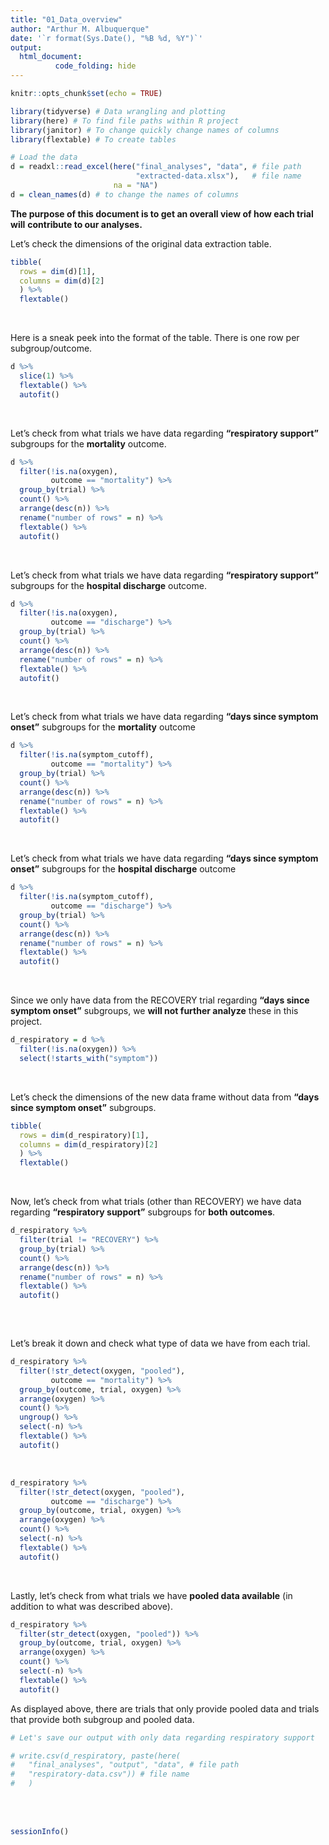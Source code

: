 ```yaml
---
title: "01_Data_overview"
author: "Arthur M. Albuquerque"
date: '`r format(Sys.Date(), "%B %d, %Y")`'
output: 
  html_document:
          code_folding: hide
---
```


```r
knitr::opts_chunk$set(echo = TRUE)
```

```r
library(tidyverse) # Data wrangling and plotting
library(here) # To find file paths within R project
library(janitor) # To change quickly change names of columns
library(flextable) # To create tables
```

```r
# Load the data
d = readxl::read_excel(here("final_analyses", "data", # file path
                            "extracted-data.xlsx"),   # file name
                       na = "NA")   
d = clean_names(d) # to change the names of columns
```
**The purpose of this document is to get an overall view of how each trial will**
**contribute to our analyses.**
<br>

Let's check the dimensions of the original data extraction table.
```r
tibble(
  rows = dim(d)[1],
  columns = dim(d)[2]
  ) %>% 
  flextable()
```

<br>

Here is a sneak peek into the format of the table. There is one row per
subgroup/outcome.

```r
d %>% 
  slice(1) %>% 
  flextable() %>% 
  autofit()
```

<br>

Let's check from what trials we have data regarding **"respiratory support"** subgroups
for the **mortality** outcome.

```r
d %>% 
  filter(!is.na(oxygen),
         outcome == "mortality") %>% 
  group_by(trial) %>% 
  count() %>%
  arrange(desc(n)) %>% 
  rename("number of rows" = n) %>%
  flextable() %>% 
  autofit()

```

<br>

Let's check from what trials we have data regarding **"respiratory support"** subgroups
for the **hospital discharge** outcome.

```r
d %>% 
  filter(!is.na(oxygen),
         outcome == "discharge") %>% 
  group_by(trial) %>% 
  count() %>%
  arrange(desc(n)) %>% 
  rename("number of rows" = n) %>%
  flextable() %>% 
  autofit()

```

<br>

Let's check from what trials we have data regarding **"days since symptom onset"**
subgroups for the **mortality** outcome

```r
d %>% 
  filter(!is.na(symptom_cutoff),
         outcome == "mortality") %>% 
  group_by(trial) %>% 
  count() %>%
  arrange(desc(n)) %>% 
  rename("number of rows" = n) %>%
  flextable() %>% 
  autofit()

```

<br>

Let's check from what trials we have data regarding **"days since symptom onset"**
subgroups for the **hospital discharge** outcome

```r
d %>% 
  filter(!is.na(symptom_cutoff),
         outcome == "discharge") %>% 
  group_by(trial) %>% 
  count() %>%
  arrange(desc(n)) %>% 
  rename("number of rows" = n) %>%
  flextable() %>% 
  autofit()

```

<br>

Since we only have data from the RECOVERY trial regarding **"days since symptom onset"**
subgroups, we **will not further analyze** these in this project.

```r
d_respiratory = d %>% 
  filter(!is.na(oxygen)) %>% 
  select(!starts_with("symptom"))
```

<br>

Let's check the dimensions of the new data frame without data from
**"days since symptom onset"** subgroups.

```r
tibble(
  rows = dim(d_respiratory)[1],
  columns = dim(d_respiratory)[2]
  ) %>% 
  flextable()
```

<br>

Now, let's check from what trials (other than RECOVERY) we have data
regarding **"respiratory support"** subgroups for **both outcomes**.

```r
d_respiratory %>% 
  filter(trial != "RECOVERY") %>% 
  group_by(trial) %>% 
  count() %>% 
  arrange(desc(n)) %>% 
  rename("number of rows" = n) %>%
  flextable() %>%
  autofit()
  
```

<br>

Let's break it down and check what type of data we have from each trial.

```r
d_respiratory %>%
  filter(!str_detect(oxygen, "pooled"),
         outcome == "mortality") %>%
  group_by(outcome, trial, oxygen) %>%
  arrange(oxygen) %>%
  count() %>%
  ungroup() %>% 
  select(-n) %>% 
  flextable() %>%
  autofit()
```

<br>

```r
d_respiratory %>%
  filter(!str_detect(oxygen, "pooled"),
         outcome == "discharge") %>%
  group_by(outcome, trial, oxygen) %>%
  arrange(oxygen) %>%
  count() %>%
  select(-n) %>% 
  flextable() %>%
  autofit()
```

<br>

Lastly, let's check from what trials we have **pooled data available** 
(in addition to what was described above).

```r
d_respiratory %>%
  filter(str_detect(oxygen, "pooled")) %>%
  group_by(outcome, trial, oxygen) %>%
  arrange(oxygen) %>%
  count() %>%
  select(-n) %>% 
  flextable() %>%
  autofit()
```

As displayed above, there are trials that only provide pooled data and trials
that provide both subgroup and pooled data.


```r
# Let's save our output with only data regarding respiratory support

# write.csv(d_respiratory, paste(here(
#   "final_analyses", "output", "data", # file path
#   "respiratory-data.csv")) # file name
#   ) 
```

<br><br>

```r
sessionInfo()
```

